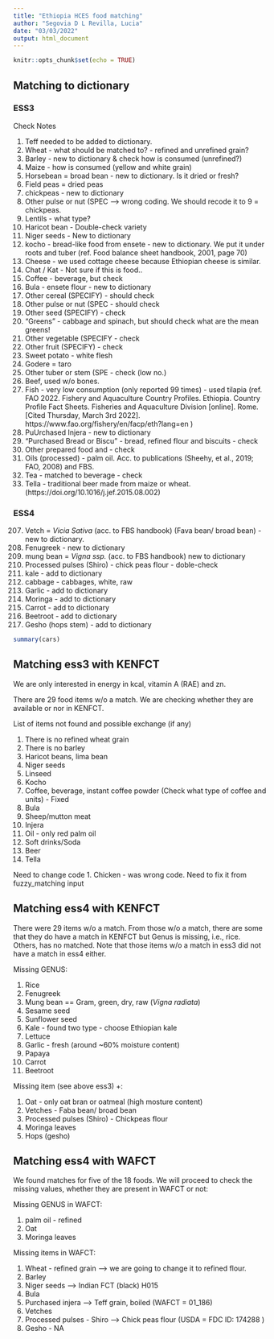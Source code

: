 ```yaml
---
title: "Ethiopia HCES food matching"
author: "Segovia D L Revilla, Lucia"
date: "03/03/2022"
output: html_document
---
```


```r
knitr::opts_chunk$set(echo = TRUE)
```

## Matching to dictionary

### ESS3

Check Notes

1. Teff needed to be added to dictionary.
2. Wheat - what should be matched to? - refined and unrefined grain?
3. Barley - new to dictionary & check how is consumed (unrefined?)
4. Maize - how is consumed (yellow and white grain)
7. Horsebean = broad bean - new to dictionary. Is it dried or fresh?
8. Field peas = dried peas
9. chickpeas - new to dictionary
9. Other pulse or nut (SPEC --> wrong coding. We should recode it to 9 = chickpeas.
10. Lentils - what type?
11. Haricot bean - Double-check variety 
12. Niger seeds - New to dictionary
17. kocho - bread-like food from ensete - new to dictionary. We put it under roots and tuber (ref. Food balance sheet handbook, 2001, page 70) 
20. Cheese - we used cottage cheese because Ethiopian cheese is similar.
25. Chat / Kat - Not sure if this is food..
24. Coffee - beverage, but check
26. Bula - ensete flour - new to dictionary 
60. Other cereal (SPECIFY) - should check
111. Other pulse or nut (SPEC - should check
131. Other seed (SPECIFY) - check
143. "Greens" - cabbage and spinach, but should check what are the mean greens!
145. Other vegetable (SPECIFY - check
152. Other fruit (SPECIFY) - check
170. Sweet potato - white flesh
173. Godere = taro
174. Other tuber or stem (SPE - check (low no.)
181. Beef, used w/o bones. 
183. Fish - very low consumption (only reported 99 times) - used tilapia (ref. FAO 2022. Fishery and Aquaculture Country Profiles. Ethiopia. Country Profile Fact Sheets. Fisheries and Aquaculture Division [online]. Rome. [Cited Thursday, March 3rd 2022]. https://www.fao.org/fishery/en/facp/eth?lang=en )
195. PuUrchased Injera - new to dictionary
196. "Purchased Bread or Biscu" - bread, refined flour and biscuits - check
198. Other prepared food and - check
202. Oils (processed) - palm oil. Acc. to publications (Sheehy, et al., 2019; FAO, 2008) and FBS.
203. Tea - matched to beverage - check
206. Tella - traditional beer made from maize or wheat. (https://doi.org/10.1016/j.jef.2015.08.002)

### ESS4

207. Vetch = *Vicia Sativa* (acc. to FBS handbook) (Fava bean/ broad bean) - new to dictionary.
208. Fenugreek - new to dictionary
209. mung bean = *Vigna ssp.* (acc. to FBS handbook) new to dictionary
210. Processed pulses (Shiro) - chick peas flour - doble-check
404. kale - add to dictionary
404. cabbage - cabbages, white, raw
406. Garlic - add to dictionary
407. Moringa - add to dictionary
608. Carrot - add to dictionary
609. Beetroot - add to dictionary
807. Gesho (hops stem) - add to dictionary


```r
summary(cars)
```

## Matching ess3 with KENFCT

We are only interested in energy in kcal, vitamin A (RAE) and zn. 

There are 29 food items w/o a match. We are checking whether they are available or nor in KENFCT.

List of items not found and possible exchange (if any)

1. There is no refined wheat grain
2. There is no barley
3. Haricot beans, lima bean
4. Niger seeds
5. Linseed 
6. Kocho 
7. Coffee, beverage, instant coffee powder (Check what type of coffee and units) - Fixed
8. Bula
9. Sheep/mutton meat
10. Injera
11. Oil - only red palm oil
12. Soft drinks/Soda
13. Beer
14. Tella

Need to change code
 1. Chicken - was wrong code. Need to fix it from fuzzy_matching input

## Matching ess4 with KENFCT

There were 29 items w/o a match. From those w/o a match, there are some that they do have a match in KENFCT but Genus is missing, i.e., rice. Others, has no matched. Note that those items w/o a match in ess3 did not have a match in ess4 either. 

Missing GENUS: 

1. Rice  
2. Fenugreek
3. Mung bean == Gram, green, dry, raw (*Vigna radiata*) 
4. Sesame seed
5. Sunflower seed
6. Kale - found two type - choose Ethiopian kale
7. Lettuce
8. Garlic - fresh (around ~60% moisture content)
9. Papaya
10. Carrot
11. Beetroot

Missing item (see above ess3) +:

1. Oat - only oat bran or oatmeal (high mosture content)
2. Vetches - Faba bean/ broad bean
3. Processed pulses (Shiro) - Chickpeas flour
4. Moringa leaves
5. Hops (gesho)

## Matching ess4 with WAFCT

We found matches for five of the 18 foods. We will proceed to check the missing values, whether they are present in WAFCT or not:

Missing GENUS in WAFCT:

1. palm oil - refined
2. Oat
3. Moringa leaves

Missing items in WAFCT:

1. Wheat - refined grain --> we are going to change it to refined flour. 
2. Barley
3. Niger seeds --> Indian FCT (black) H015
4. Bula 
5. Purchased injera --> Teff grain, boiled (WAFCT = 01_186)
6. Vetches
7. Processed pulses - Shiro --> Chick peas flour (USDA = FDC ID: 174288 )
8. Gesho - NA




